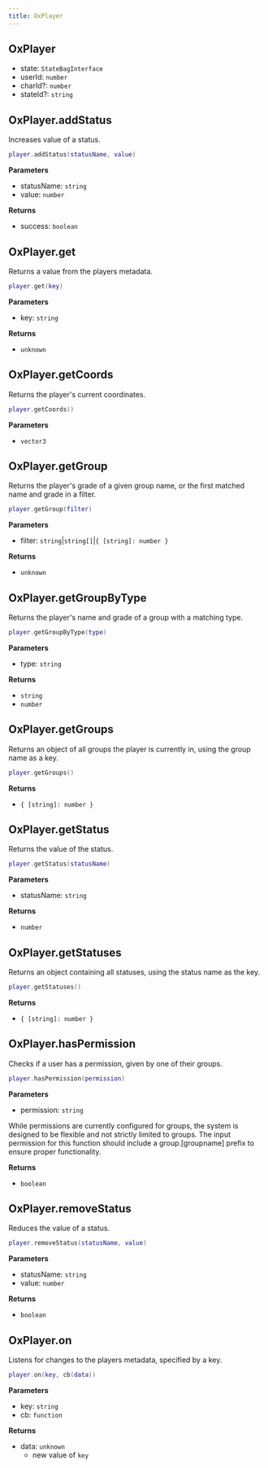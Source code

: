 ```yaml
---
title: OxPlayer
---
```



## OxPlayer

- state: `StateBagInterface`
- userId: `number`
- charId?: `number`
- stateId?: `string`

## OxPlayer.addStatus

Increases value of a status.

```lua
player.addStatus(statusName, value)
```

**Parameters**
- statusName: `string`
- value: `number`

**Returns**
- success: `boolean`

## OxPlayer.get

Returns a value from the players metadata.

```lua
player.get(key)
```

**Parameters**
- key: `string`

**Returns**
- `unknown`

## OxPlayer.getCoords

Returns the player's current coordinates.

```lua
player.getCoords()
```

**Parameters**
- `vector3`

## OxPlayer.getGroup

Returns the player's grade of a given group name, or the first matched name and grade in a filter.

```lua
player.getGroup(filter)
```

**Parameters**
- filter: `string`|`string[]`|`{ [string]: number }`

**Returns**
- `unknown`

## OxPlayer.getGroupByType

Returns the player's name and grade of a group with a matching type.

```lua
player.getGroupByType(type)
```

**Parameters**
- type: `string`

**Returns**
- `string`
- `number`

## OxPlayer.getGroups

Returns an object of all groups the player is currently in, using the group name as a key.

```lua
player.getGroups()
```

**Returns**
- `{ [string]: number }`

## OxPlayer.getStatus

Returns the value of the status.

```lua
player.getStatus(statusName)
```

**Parameters**
- statusName: `string`

**Returns**
- `number`

## OxPlayer.getStatuses

Returns an object containing all statuses, using the status name as the key.

```lua
player.getStatuses()
```

**Returns**
- `{ [string]: number }`

## OxPlayer.hasPermission

Checks if a user has a permission, given by one of their groups.

```lua
player.hasPermission(permission)
```

**Parameters**
- permission: `string`

<Callout type="info">

While permissions are currently configured for groups, the system is designed to be flexible and not strictly limited to groups. The input permission for this function should include a group.[groupname] prefix to ensure proper functionality.

</Callout>

**Returns**
- `boolean`

## OxPlayer.removeStatus

Reduces the value of a status.

```lua
player.removeStatus(statusName, value)
```

**Parameters**
- statusName: `string`
- value: `number`

**Returns**
- `boolean`

## OxPlayer.on

Listens for changes to the players metadata, specified by a key.

```lua
player.on(key, cb(data))
```

**Parameters**
- key: `string`
- cb: `function`

**Returns**
- data: `unknown`
  - new value of `key`
